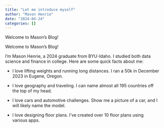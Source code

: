 ```yaml
---
title: "Let me introduce myself"
author: "Mason Henrie"
date: "2024-04-24"
categories: []
---
```


Welcome to Mason's Blog!



Welcome to Mason's Blog!

I'm Mason Henrie, a 2024 graduate from BYU-Idaho. I studied both data science and finance in college. Here are some quick facts about me:

- I love lifting weights and running long distances. I ran a 50k in December 2023 in Eugene, Oregon.

- I love geography and traveling. I can name almost all 195 countries off the top of my head.

- I love cars and automotive challenges. Show me a picture of a car, and I will likely name the model.

- I love designing floor plans. I've created over 10 floor plans using various apps.





